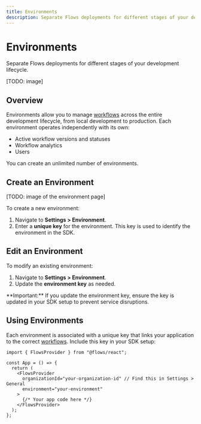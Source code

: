 ```yaml
---
title: Environments
description: Separate Flows deployments for different stages of your development lifecycle.
---
```


# Environments

Separate Flows deployments for different stages of your development lifecycle.

[TODO: image]

## Overview

Environments allow you to manage [workflows](/workflows) across the entire development lifecycle, from local development to production. Each environment operates independently with its own:

- Active workflow versions and statuses
- Workflow analytics
- Users

You can create an unlimited number of environments.

## Create an Environment

[TODO: image of the environment page]

To create a new environment:

1. Navigate to **Settings > Environment**.
2. Enter a **unique key** for the environment. This key is used to identify the environment in the SDK.

## Edit an Environment

To modify an existing environment:

1. Navigate to **Settings > Environment**.
2. Update the **environment key** as needed.

<BetterCallout variant="warning">
  **Important:** If you update the environment key, ensure the key is updated in your SDK setup to
  prevent service disruptions.
</BetterCallout>

## Using Environments

Each environment is associated with a unique key that links your application to the correct [workflows](/workflows). Include this key in your SDK setup:

```tsx filename="layout.tsx" {7}
import { FlowsProvider } from "@flows/react";

const App = () => {
  return (
    <FlowsProvider
      organizationId="your-organization-id" // Find this in Settings > General
      environment="your-environment"
    >
      {/* Your app code here */}
    </FlowsProvider>
  );
};
```
